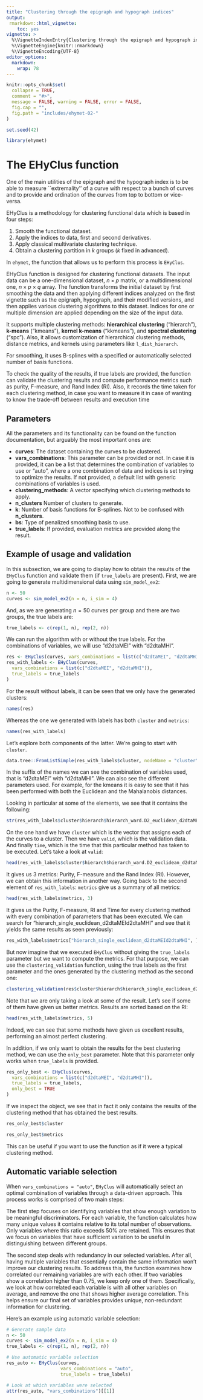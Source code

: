 ```yaml
---
title: "Clustering through the epigraph and hypograph indices"
output: 
 rmarkdown::html_vignette:
    toc: yes
vignette: >
  %\VignetteIndexEntry{Clustering through the epigraph and hypograph indices}
  %\VignetteEngine{knitr::rmarkdown}
  %\VignetteEncoding{UTF-8}
editor_options: 
  markdown: 
    wrap: 78
---
```


```r
knitr::opts_chunk$set(
  collapse = TRUE,
  comment = "#>",
  message = FALSE, warning = FALSE, error = FALSE,
  fig.cap = "",
  fig.path = "includes/ehymet-02-"
)
```

```r
set.seed(42)

library(ehymet)
```

# The EHyClus function

One of the main utilities of the epigraph and the hypograph index is to be
able to measure \`\`extremality'' of a curve with respect to a bunch of curves
and to provide and ordination of the curves from top to bottom or vice-versa.

EHyClus is a methodology for clustering functional data which is based in four
steps:

1.  Smooth the functional dataset.
2.  Apply the indices to data, first and second derivatives.
3.  Apply classical multivariate clustering technique.
4.  Obtain a clustering partition in $k$ groups ($k$ fixed in advanced).

In `ehymet`, the function that allows us to perform this process is `EHyClus`.

EHyClus function is designed for clustering functional datasets. The input
data can be a one-dimensional dataset, $n \times p$ matrix, or a
multidimensional one, $n \times p \times q$ array. The function transforms the
initial dataset by first smoothing the data and then applying different
indices analyzed on the first vignette such as the epigraph, hypograph, and
their modified versions, and then applies various clustering algorithms to
this dataset. Indices for one or multiple dimension are applied depending on
the size of the input data.

It supports multiple clustering methods: **hierarchical clustering**
("hierarch"), **k-means** ("kmeans"), **kernel k-means** ("kkmeans"), and
**spectral clustering** ("spc"). Also, it allows customization of hierarchical
clustering methods, distance metrics, and kernels using parameters like
`l_dist_hierarch`.

For smoothing, it uses B-splines with a specified or automatically selected
number of basis functions.

To check the quality of the results, if true labels are provided, the function
can validate the clustering results and compute performance metrics such as
purity, F-measure, and Rand Index (RI). Also, it records the time taken for
each clustering method, in case you want to measure it in case of wanting to
know the trade-off between results and execution time

## Parameters

All the parameters and its functionality can be found on the function
documentation, but arguably the most important ones are:

-   **curves**: The dataset containing the curves to be clustered.
-   **vars_combinations**: This parameter can be provided or not. In case it is
    provided, it can be a list that determines the combination of variables
    to use or "auto", where a one combination of data and indices is set trying 
    to optimize the results. If not provided, a default list with generic 
    combinations of variables is used.
-   **clustering_methods**: A vector specifying which clustering methods to
    apply.
-   **n_clusters** Number of clusters to generate.
-   **k**: Number of basis functions for B-splines. Not to be confused with
    **n_clusters**.
-   **bs**: Type of penalized smoothing basis to use.
-   **true_labels**: If provided, evaluation metrics are provided along the
    result.

## Example of usage and validation

In this subsection, we are going to display how to obtain the results of the
`EHyClus` function and validate them (if `true_labels` are present). First, we
are going to generate multidimensional data using `sim_model_ex2`:

```r
n <- 50
curves <- sim_model_ex2(n = n, i_sim = 4)
```

And, as we are generating $n = 50$ curves per group and there are two groups,
the true labels are:

```r
true_labels <- c(rep(1, n), rep(2, n))
```

We can run the algorithm with or without the true labels. For the combinations
of variables, we will use "d2dtaMEI" with "d2dtaMHI".

```r
res <- EHyClus(curves, vars_combinations = list(c("d2dtaMEI", "d2dtaMHI")))
res_with_labels <- EHyClus(curves,
  vars_combinations = list(c("d2dtaMEI", "d2dtaMHI")),
  true_labels = true_labels
)
```

For the result without labels, it can be seen that we only have the generated
clusters:

```r
names(res)
```

Whereas the one we generated with labels has both `cluster` and `metrics`:

```r
names(res_with_labels)
```

Let's explore both components of the latter. We're going to start with
`cluster`.

```r
data.tree::FromListSimple(res_with_labels$cluster, nodeName = "cluster")
```

In the suffix of the names we can see the combination of variables used, that
is "d2dtaMEI" with "d2dtaMHI". We can also see the different parameters used.
For example, for the kmeans it is easy to see that it has been performed with
both the Euclidean and the Mahalanobis distances.

Looking in particular at some of the elements, we see that it contains the
following:

```r
str(res_with_labels$cluster$hierarch$hierarch_ward.D2_euclidean_d2dtaMEId2dtaMHI)
```

On the one hand we have `cluster` which is the vector that assigns each of the
curves to a cluster. Then we have `valid`, which is the validation data. And
finally `time`, which is the time that this particular method has taken to be
executed. Let's take a look at `valid`:

```r
head(res_with_labels$cluster$hierarch$hierarch_ward.D2_euclidean_d2dtaMEId2dtaMHI$valid)
```

It gives us 3 metrics: Purity, F-measure and the Rand Index (RI). However, we
can obtain this information in another way. Going back to the second element
of `res_with_labels`: `metrics` give us a summary of all metrics:

```r
head(res_with_labels$metrics, 3)
```

It gives us the Purity, F-measure, RI and Time for every clustering method
with every combination of parameters that has been executed. We can search for
"hierarch_single_euclidean_d2dtaMEId2dtaMHI" and see that it yields the same
results as seen previously:

```r
res_with_labels$metrics["hierarch_single_euclidean_d2dtaMEId2dtaMHI", ]
```

But now imagine that we executed `EHyClus` without giving the `true_labels`
parameter but we want to compute the metrics. For that purpose, we can use the
`clustering_validation` function, using the true labels as the first parameter
and the ones generated by the clustering method as the second one:

```r
clustering_validation(res$cluster$hierarch$hierarch_single_euclidean_d2dtaMEId2dtaMHI$cluster, true_labels)
```

Note that we are only taking a look at some of the result. Let's see if some
of them have given us better metrics. Results are sorted based on the RI:

```r
head(res_with_labels$metrics, 5)
```

Indeed, we can see that some methods have given us excellent results,
performing an almost perfect clustering.

In addition, if we only want to obtain the results for the best clustering
method, we can use the `only_best` parameter. Note that this parameter only
works when `true_labels` is provided.

```r
res_only_best <- EHyClus(curves,
  vars_combinations = list(c("d2dtaMEI", "d2dtaMHI")),
  true_labels = true_labels,
  only_best = TRUE
)
```

If we inspect the object, we see that in fact it only contains the results of
the clustering method that has obtained the best results.

```r
res_only_best$cluster
```

```r
res_only_best$metrics
```

This can be useful if you want to use the function as if it were a typical
clustering method.

## Automatic variable selection

When `vars_combinations = "auto"`, `EHyClus` will automatically
select an optimal combination of variables through a data-driven approach.
This process works is comprised of two main steps:

The first step focuses on identifying variables that show enough variation to
be meaningful discriminators. For each variable, the function calculates how
many unique values it contains relative to its total number of observations.
Only variables where this ratio exceeds 50% are retained. This ensures that we
focus on variables that have sufficient variation to be useful in
distinguishing between different groups.

The second step deals with redundancy in our selected variables. After all,
having multiple variables that essentially contain the same information won't
improve our clustering results. To address this, the function examines how
correlated our remaining variables are with each other. If two variables show
a correlation higher than 0.75, we keep only one of them. Specifically, we
look at how correlated each variable is with all other variables on average,
and remove the one that shows higher average correlation. This helps ensure
our final set of variables provides unique, non-redundant information for
clustering.

Here's an example using automatic variable selection:

```r
# Generate sample data
n <- 50
curves <- sim_model_ex2(n = n, i_sim = 4)
true_labels <- c(rep(1, n), rep(2, n))

# Use automatic variable selection
res_auto <- EHyClus(curves, 
                    vars_combinations = "auto",
                    true_labels = true_labels)

# Look at which variables were selected
attr(res_auto, "vars_combinations")[[1]]
```
